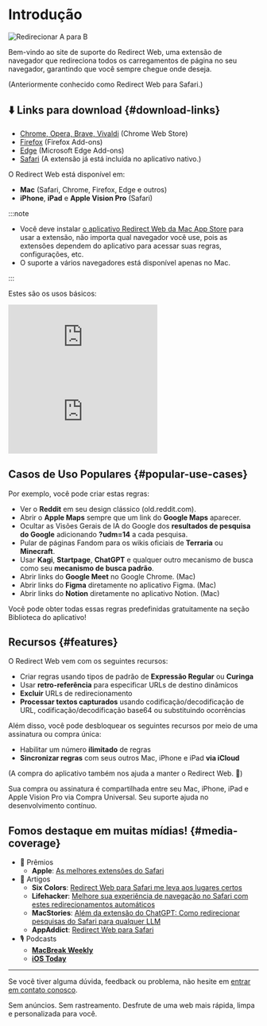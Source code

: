 
# Introdução

<div style={{display: "flex", flexDirection: "column", alignItems: "flex-start", marginBottom: "25px"}}>
  <img src={useBaseUrl("img/redirect-a-to-b.png")} style={{display: "block", minWidth: "360px", maxWidth: "500px", width: "100%", height: "auto", marginBottom: "25px"}} alt="Redirecionar A para B" />
  <ExtensionStoreLinks />
</div>

Bem-vindo ao site de suporte do Redirect Web, uma extensão de navegador que redireciona todos os carregamentos de página no seu navegador, garantindo que você sempre chegue onde deseja. 

(Anteriormente conhecido como Redirect Web para Safari.)

## ⬇️ Links para download {#download-links}

- [Chrome, Opera, Brave, Vivaldi](https://chromewebstore.google.com/detail/ffglckbhfbfmdkefdmjbhpnffkcmlhdh) (Chrome Web Store)
- [Firefox](https://addons.mozilla.org/firefox/addon/redirect-web/) (Firefox Add-ons)
- [Edge](https://microsoftedge.microsoft.com/addons/detail/hmfkakfdccgdpgemaicfgngnmflefpga) (Microsoft Edge Add-ons)
- [Safari](https://apps.apple.com/app/id1571283503) (A extensão já está incluída no aplicativo nativo.)

O Redirect Web está disponível em:

- **Mac** (Safari, Chrome, Firefox, Edge e outros)
- **iPhone**, **iPad** e **Apple Vision Pro** (Safari)

:::note

- Você deve instalar [o aplicativo Redirect Web da Mac App Store](https://apps.apple.com/app/id1571283503) para usar a extensão, não importa qual navegador você use, pois as extensões dependem do aplicativo para acessar suas regras, configurações, etc.
- O suporte a vários navegadores está disponível apenas no Mac.

:::

Estes são os usos básicos:

<iframe style={{width:"100%", aspectRatio:"9/16", height:"auto", maxHeight:"60vh", maxWidth:"35vh"}} src="https://www.youtube.com/embed/NaQ5X-v-qJU" title="Vídeo de Demonstração iOS (YouTube)" frameborder="0" allow="accelerometer; autoplay; clipboard-write; encrypted-media; gyroscope; picture-in-picture; web-share" allowfullscreen></iframe>

<iframe style={{width:"100%", aspectRatio:"17/9", height:"auto", maxHeight:"100vh"}} src="https://www.youtube.com/embed/5eU89Gu73SQ" title="Vídeo de Demonstração macOS (YouTube)" frameborder="0" allow="accelerometer; autoplay; clipboard-write; encrypted-media; gyroscope; picture-in-picture; web-share" allowfullscreen></iframe>

## Casos de Uso Populares {#popular-use-cases}

Por exemplo, você pode criar estas regras:

- Ver o **Reddit** em seu design clássico (old.reddit.com).
- Abrir o **Apple Maps** sempre que um link do **Google Maps** aparecer.
- Ocultar as Visões Gerais de IA do Google dos **resultados de pesquisa do Google** adicionando **?udm=14** a cada pesquisa.
- Pular de páginas Fandom para os wikis oficiais de **Terraria** ou **Minecraft**.
- Usar **Kagi**, **Startpage**, **ChatGPT** e qualquer outro mecanismo de busca como seu **mecanismo de busca padrão**.
- Abrir links do **Google Meet** no Google Chrome. (Mac)
- Abrir links do **Figma** diretamente no aplicativo Figma. (Mac)
- Abrir links do **Notion** diretamente no aplicativo Notion. (Mac)

Você pode obter todas essas regras predefinidas gratuitamente na seção Biblioteca do aplicativo!

## Recursos {#features}

O Redirect Web vem com os seguintes recursos:

- Criar regras usando tipos de padrão de **Expressão Regular** ou **Curinga**
- Usar **retro-referência** para especificar URLs de destino dinâmicos
- **Excluir** URLs de redirecionamento
- **Processar textos capturados** usando codificação/decodificação de URL, codificação/decodificação base64 ou substituindo ocorrências

Além disso, você pode desbloquear os seguintes recursos por meio de uma assinatura ou compra única:

- Habilitar um número **ilimitado** de regras
- **Sincronizar regras** com seus outros Mac, iPhone e iPad **via iCloud**

(A compra do aplicativo também nos ajuda a manter o Redirect Web. 🙏)

Sua compra ou assinatura é compartilhada entre seu Mac, iPhone, iPad e Apple Vision Pro via Compra Universal. Seu suporte ajuda no desenvolvimento contínuo.

## Fomos destaque em muitas mídias! {#media-coverage}

* 🏅 Prêmios
    * **Apple**: [As melhores extensões do Safari](https://apps.apple.com/us/story/id1377753262)
* 📰 Artigos
    * **Six Colors**: [Redirect Web para Safari me leva aos lugares certos](https://sixcolors.com/post/2022/11/redirect-web-for-safari-takes-me-to-the-right-places/)
    * **Lifehacker**: [Melhore sua experiência de navegação no Safari com estes redirecionamentos automáticos](https://lifehacker.com/improve-your-safari-browsing-experience-with-these-auto-1849812013)
    * **MacStories**: [Além da extensão do ChatGPT: Como redirecionar pesquisas do Safari para qualquer LLM](https://www.macstories.net/tutorials/beyond-chatgpts-extension-how-to-redirect-safari-searches-to-any-llm/)
    * **AppAddict**: [Redirect Web para Safari](https://appaddict.app/post/redirect-web-for-safari)
* 🎙️ Podcasts
    * [**MacBreak Weekly**](https://youtu.be/I251K3L2s88?t=7427)
    * [**iOS Today**](https://youtu.be/cWkwH84b6M4?t=636)

---

Se você tiver alguma dúvida, feedback ou problema, não hesite em [entrar em contato conosco](contact-us).

Sem anúncios. Sem rastreamento. Desfrute de uma web mais rápida, limpa e personalizada para você.

